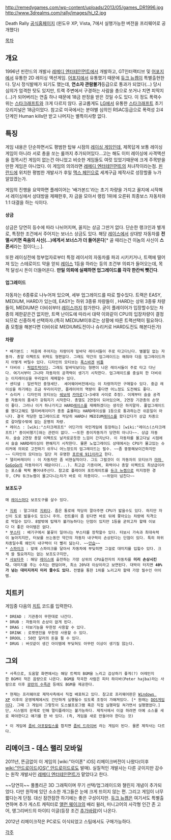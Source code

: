 http://remedygames.com/wp-content/uploads/2013/05/games_DR1996.jpg
http://www.3drealms.com/rally/images/hi_t2.jpg

Death Rally
[http://www.remedygames.com/games/#death-rally-2 공식홈페이지]
(윈도우 XP, Vista, 7에서 실행가능한 버전을 프리웨어로 공개했다)


[[목차]]
== 개요 ==
1996년 핀란드의 개발사 [[레메디 엔터테인먼트]]에서 개발하고, GT인터랙티브 및 [[어포지]]에서 유통한 2D 레이싱 액션게임. [[어포지]]에서 유통했기 때문에 [[듀크 뉴켐]]이 특별출현한다. 당시 정식발매가 되기도 했는데, '''연소자 관람불가'''등급으로 통과가 되었다(...) 당시 심의가 엄격한 탓도 있지만, 트랙 주변에서 구경하는 사람을 총으로 쏘거나 치면 피딱지(...)가 되어버리는 연출 하나 때문에 18금 판정을 받은 것일 수도 있다. 이 정도 폭력수위는 [[스타크래프트]]와 크게 다르지 않다. 공교롭게도 [[LG]]에서 유통한 [[스타크래프트]] 초기 오리지널은 18금이었다. 참고로 미국에서는 분야별 심의인 RSAC등급으로 폭력성 2/4단계인 Human kills만 받고 나머지는 별특이사항 없다.

== 특징 ==
게임 내용은 단순하면서도 평범한 탑뷰 시점의 [[레이싱 게임]]인데, 제목답게 보통 레이싱 게임이 아니라 서로 총을 쏘는 룰까지 추가되어있다...고는 해도 이미 레이싱에 사격액션을 접목시킨 게임이 없는건 아니었고 비슷한 게임들도 여럿 있었기때문에 크게 주목받을만한 게임은 아니었다. 이 게임의 의의라면 [[레메디 엔터테인먼트]]의 처녀작이라는점. [[핀란드]]에 위치한 평범한 개발사가 후일 [[맥스 페인]]으로 세계구급 제작사로 성장할줄 누가 알았겠는가.

게임의 진행을 요약하면 플레이어는 '배가본드'라는 초기 차량을 가지고 꼴지에 시작해서 레이싱에서 상대방을 제패한후, 자
금을 모아서 랭킹 1위에 오른뒤 최종보스 자동차와 1:1 대결을 하는 식이다.

==== 상금 ====
상금은 당연히 등수에 따라 나뉘어지며, 꼴지는 상금 그딴거 없다. 단순한 랭크인과 별개로, 특정한 조건에서 주어지는 보너스 상금도 있다. 해당 [[레이스#s-2|레이스]]에서 상대방 자동차를 '''전멸시키면 죽음의 사신(...)에게서 보너스가 더 들어온다'''[* 골 때리는건 이놈의 사신이 '''스폰서'''라는 점이다;;;.].

또한 레이싱전에 청부업자로부터 특정 레이서의 자동차를 파괴 시키키거나, 트랙에 떨어져 있는 스테로이드 약을 얻되 [[레이스#s-2|레이스]] 1등을 하라는 등의 조건부 의뢰가 들어오는데, 목적 달성시 돈이 더들어온다. '''만일 의뢰에 실패하면 업그레이드를 각각 한칸씩 뺏긴다'''.

==== 업그레이드 ====
자동차는 6종류로 나누어져 있으며, 세부 업그레이드를 따로 할수있다.
트랙은 EASY, MEDIUM, HARD가 있는데, EASY는 하위 3종류 차량들이 , HARD는 상위 3종류 차량들이, MEDIUM은 더비쉬부터 [[레이스#s-2|레이스]]까지 참가한다. 굳이 플레이어가 입장할수있는 차종의 제한같은건 없지만, 트랙 난이도에 따라서 대략 이와같이 CPU의 입장차량이 결정되므로 신중하게 선택하자.(특히 MEDIUM이후로는 상황에 따른 트랙선택이 필요하다. 좀 모험을 해본다면 더비쉬로 MEDIUM도전이나 슈리커로 HARD도전도 해본다든가) 

==== 차량 ====
 * 배가본드 : 처음에 주어지는 차량이자 밑바닥 레이서들이 주로 타고다닌다. 별볼일 없는 자동차. 총알 이펙트도 위력도 형편없다. 그래도 약간의 업그레이드는 해줘야 다음 업그레이드까지 어떻게 버틸수 있다. 디자인의 모티브는 [[폭스바겐]] [[비틀]]
 * 더비쉬 : [[픽업트럭]]이다. 그래도 밑바닥보다는 형편이 나은 레이서들이 주로 타고 다닌다. 여기서부터 그나마 자동차의 공격력이 생기기 시작한다. 업그레이드를 충실히 한 더비쉬는 이지레이싱을 무리없이 재페할수 있다.
 * 센티넬 : 일반적인 중형세단.  셰어웨어버전에서는 이 차량까지만 구매할수 있다. 중급 레이싱을 하기에는 조금 무리이지만, 플레이어의 역량이 좋다면 어느정도 도전해도 좋다.
 * 슈리커 : 디자인의 모티브는 [[쉐보레]] [[카마로]](1~3세대 사이로 추정). 이제부터 슬슬 공격용 자동차의 품새가 갖춰지기 시작한다. 총열도 2연장이 되어있으며, 2연장 기관총의 손맛이 좋다. 그러나 이거 하나가지고 HARD[[레이스#s-2|레이스]]를 재페하겠다는 생각은 하지말자. 풀업그레이드를 했다고해도 델리버레이터가 종종 출몰하는 HARD레이싱을 1등으로 통과하는건 쉬운일이 아니다. 결국 적당한 업그레이드로 적당히 HARD나 MEDIUM[[레이스#s-2|레이스]]를 왔다갔다가 상급 차종으로 갈아탈수밖에 없는 운명의 차량.   
 * 레이스 : [wiki:"스타크래프트" 어딘가의 국민게임에 등장하는] [wiki:"레이스(스타크래프트)" 종이비행기]와는 관련이 없다. ~~또한 종이자동차가 당연히 아니다~~. 상급 자동차. 슬슬 2연장 총알 이펙트도 날카로운듯한 느낌이 간지난다. 이 자동차를 몰고다닐 시점에서 슬슬 HARD레이싱이 편해지기 시작한다. 물론 노업그레이드 상태에서는 CPU가 몰고있는 슈리커에 의외로 고전하기 쉬우니 어느정도의 업그레이드는 필수. ~~좀 뚱뚱해보이긴하지만~~ 디자인의 모티브는 일단 저 유명한 [[포르쉐 911]]이라고 한다.
 * 델리버레이터 : 이 자동차만 좀 비현실적이다. 그도 그럴것이 이 자동차의 모티브가 [[마하 GoGoGo]]의 자동차이기 때문이다(...). 최고급 기종이며, 화력이나 총알 이펙트도 최상급이라는 포스를 팍팍 뿜어내주신다. 참고로 플레이어 포트레이트를 [[듀크 뉴켐]]으로 미지정한 경우, CPU 듀크뉴켐이 몰고다니는차가 바로 이 차종이다. ~~위엄이 넘친다~~


==== 보조도구 ====
 매 [[레이스#s-2|레이스]]마다 보조도구를 살수 있다.
 
 * [[지뢰]] : 말그대로 [[지뢰]]다. 좁은 통로에 적당히 깔아주면 CPU가 밟을수도 있다. 하지만 자신이 도로 밟을수도 있으니 주의. 컨트롤이 좀 된다면 바로 뒤에 쫓아오는 차량에 직격으로 먹일수 있다. 8발밖에 탑재가 불가능하다는 단점이 있지만 1등을 굳히고자 할때 이보다 더 좋은 아이템은 없다.
 * [[부스터]] : 배기구에서 불꽃이 일어나는 부스터를 장착할수 있다. 터보시 가속과 최대속력이 높아지지만, 터보를 쓰는동안 약간의 자동차 내구력이 손상된다는 단점이 있다. 특히 하위차종일수록 왜인지 내구력이 더 빨리 닳는다. ~~[[안습]]~~
 * [[스파이크]] : 앞에 스파이크를 달아서 자동차에 부딪히면 그걸로 대미지를 입힐수 있다. 크게 쓸 필요까지는 없는 보조도구지만, 
 * [[사보타주]] : 해당 [[레이스#s-2|레이스]]에 출전하는 가장 상위의 CPU출전자의 자동차를 '''미리 손상시킨다.''' 대미지를 주는 수치는 랜덤이며, 최소 20%대 이상이라고 보면된다. 대박이 터지면 '''40%가 넘는 대미지까지 미리 줄수도 있다.''' 전멸을 통한 1위를 노리고자 할때 가장 필수인 아이템. 

== 치트키 ==
게임중 다음의 [[치트]] 코드를 입력한다. 

 * DREAD : 기관총이 무한대로 나간다. 
 * DRUB : 자동차의 손상이 없게 된다. 
 * DRAG : 터보기능을 무한정 사용할 수 있다. 
 * DRINK : 로켓엔진을 무한정 사용할 수 있다. 
 * DROOL : 50만 달러의 돈을 쥘 수 있다. 
 * DRUG : 버섯같이 생긴 아이템에 부딪혀도 아무런 이상이 생기질 않는다.
 
== 그외 ==
 * 사족으로, 도움말 화면에서는 해당 트랙의 BGM을 느리고 감상하기 좋게(?) 어레인지한 BGM이 작은 음량으로 나온다. BGM을 작곡한 사람은 피터 하이바(Peter hajba)라는 사람으로 이후 [[광란의 수족관]] 등에도 BGM을 제공한다.

 * 현재는 프리웨어로 제작사측에서 직접 배포하고 있다. 참고로 프리웨어판은 [[Windows XP]] 이후의 운영체제에서도 간단하게 실행될수 있도록 조정이 가해져있다. [* 원래는 [[DOS]]게임이다. 그때 그 게임이 그렇듯이 도스쉘프로그램 혹은 직접 실행파일 쳐가면서 실행했었다.]단, 시스템의 문제로 인해 멀티플레이는 불가능하다. 제작사에서 이걸 하려면 아예 소스를 새로 짜야한다고 얘기를 한 바 있다. (즉, 게임을 새로 만들어야 한다는 것)

 * 이 게임에 [[좀비 아포칼립스]]를 합치면 [http://store.steampowered.com/app/220820/ 좀비 드라이버] 라는 게임이 된다. 물론 제작사는 다르다.


== 리메이크 - 데스 랠리 모바일 ==
2011년, 뜬금없이 이 게임의 [wiki:"아이폰" iOS] 리메이크버전이 나왔다(이후 [[wiki:"안드로이드(OS)" 안드로이드]]로도 발매). 실질적인 개발사는 다른 곳이지만 감수는 원작 개발사인 [[레메디 엔터테인먼트]]가 맡았다고 한다.

~~당연히~~ 풀폴리곤 3D 그래픽이며 무기 선택/업그레이드와 챌린지 개념이 추가되었다. 다만 원작에 있던 소소한 개그들은 눈에 크게 뜨이지 않는 편. 그리고 게임이 너무 짧다는게 단점. 대신 잠깐잠깐 하기에는 좋은 구성이지만. [[듀크 뉴켐]]은 여기서도 특별출연하며 추가 게스트 캐릭터로 [[앨런 웨이크]]의 배리 윌러, 미니고어의 사각형 인간 존 고어, 앵그리버드의 마이티 이글(등장 조건 [[추가바람]])이 나온다.

2012년 리메이크작은 PC로도 이식되었고 스팀에서도 구매가능하다.

[[각주]]
